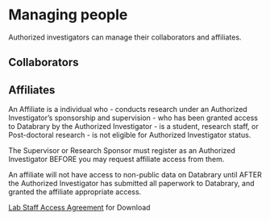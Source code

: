 # Managing people

Authorized investigators can manage their collaborators and affiliates.

## Collaborators {-}

## Affiliates {-}

An Affiliate is a individual who 
- conducts research under an Authorized Investigator's sponsorship and supervision 
- who has been granted access to Databrary by the Authorized Investigator
- is a student, research staff, or Post-doctoral research
- is not eligible for Authorized Investigator status.

The Supervisor or Research Sponsor must register as an Authorized Investigator BEFORE you may request affiliate access from them.

An affiliate will not have access to non-public data on Databrary until AFTER the Authorized Investigator has submitted all paperwork to Databrary, and granted the affiliate appropriate access.




[Lab Staff Access Agreement](file/staff-agreement.pdf) for Download 